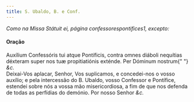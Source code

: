 ```yaml
---
title: S. Ubaldo, B. e Conf.
---
```


<em>Como na Missa Státuit ei, página confessorespontifices1, excepto:</em>

<h4 class="text-center">Oração</h4>
<div class="container-fluid">
  <div class="row">
    <div class="col-6 dropcaps text-justify">
      Auxílium Confessóris tui atque Pontíficis, contra omnes diáboli nequítias
      déxteram super nos tuæ propitiatiónis exténde. Per Dóminum nostrum{" "}
      <em>&c.</em>
    </div>
    <div class="col-6 dropcaps text-justify">
      Deixai-Vos aplacar, Senhor, Vos suplicamos, e concedei-nos o vosso
      auxílio; e pela intercessão do B. Ubaldo, vosso Confessor e Pontífice,
      estendei sobre nós a vossa mão misericordiosa, a fim de que nos defenda de
      todas as perfídias do demónio. Por nosso Senhor <em>&c.</em>
    </div>
  </div>
</div>
